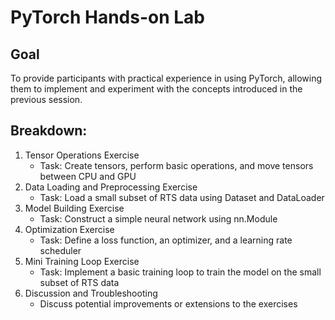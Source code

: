 # PyTorch Hands-on Lab

## Goal
To provide participants with practical experience in using PyTorch, allowing them to implement and experiment with the concepts introduced in the previous session.

## Breakdown:
1. Tensor Operations Exercise 
    - Task: Create tensors, perform basic operations, and move tensors between CPU and GPU
2. Data Loading and Preprocessing Exercise 
    - Task: Load a small subset of RTS data using Dataset and DataLoader
3. Model Building Exercise 
    - Task: Construct a simple neural network using nn.Module
4. Optimization Exercise
    - Task: Define a loss function, an optimizer, and a learning rate scheduler
5. Mini Training Loop Exercise
    - Task: Implement a basic training loop to train the model on the small subset of RTS data
6. Discussion and Troubleshooting
    - Discuss potential improvements or extensions to the exercises